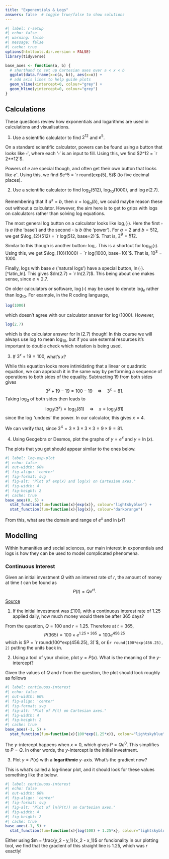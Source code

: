 ```yaml
---
title: "Exponentials & Logs"
answers: false  # toggle true/false to show solutions
---
```


```r
#| label: r-setup
#| echo: false
#| warning: false
#| message: false
#| cache: true
options(htmltools.dir.version = FALSE)
library(tidyverse)

base_axes <- function(a, b) {
  # shorthand to set up Cartesian axes over a < x < b 
  ggplot(data.frame(x=c(a, b)), aes(x=x)) +
  # add axis lines to help guide plots
  geom_vline(xintercept=0, colour="grey") +
  geom_hline(yintercept=0, colour="grey")
}
```

## Calculations

These questions review how exponentials and logarithms are used in calculations and visualisations.

1. Use a scientific calculator to find $2^12$ and $e^5$.

::::{.content-hidden unless-meta=answers}
:::{.callout-tip title=Solution}
On a standard scientific calculator, powers can be found using a button that looks like $\square^{\square}$, where each '$\square$' is an input to fill. Using this, we find $2^12 = `r 2**12`$.

Powers of $e$ are special though, and often get their own button that looks like $e^{\square}$. Using this, we find $e^5 = `r round(exp(5), 5)$ (to five decimal places).
:::
::::

2. Use a scientific calculator to find $\log_{2}(512)$, $\log_{10}(1000)$, and $\log{e}(2.7)$.

::::{.content-hidden unless-meta=answers}
:::{.callout-tip title=Solution}
Remembering that if $a^x = b$, then $x = \log_{a}(b)$, we could maybe reason these out without a calculator. However, the aim here is to get to grips with logs on calculators rather than solving log equations.

The most general log button on a calculator looks like $\log_{\square}(\square)$. Here the first $\square$ is $a$ (the 'base') and the second $\square$ is $b$ (the 'power'). For $a = 2$ and $b = 512$, we get $\log_{2}(512) = `r log(512, base=2)`$. That is, $2^9 = 512$.

Similar to this though is another button: $\log_{\square}$. This is a shortcut for $\log_{10}(\square)$. Using this, we get $\log_{10}(1000) = `r log(1000, base=10)`$. That is, $10^3 = 1000$.

Finally, logs with base $e$ ('natural logs') have a special button, $\ln(\square)$.[^latin_ln]. This gives $\ln(2.7) = `r ln(2.7)$. This being about one makes sense, since $e \approx 2.7$.

[latin_ln]: This is an abbreviation of the Latin, _logarithmus naturali_.
:::

:::{.callout-warning}
On older calculators or software, $\log(\square)$ may be used to denote $\log_{e}$ rather than $\log_{10}$. For example, in the R coding language, 

```r
log(1000)
```

which doesn't agree with our calculator answer for $\log(1000)$. However,

```r
log(2.7)
```

which is the calculator answer for $\ln(2.7)$ though! In this course we will always use $\log$ to mean $\log_{10}$, but if you use external resources it's important to double check which notation is being used.
:::
::::

3. If $3^x + 19 = 100$, what's $x$?

::::{.content-hidden unless-meta=answers}
:::{.callout-tip title=Solution}
While this equation looks more intimidating that a linear or quadratic equation, we can approach it in the same way by performing a sequence of operations to both sides of the equality. Subtracting $19$ from both sides gives
$$
  3^x + 19 - 19 = 100 - 19 \quad\Rightarrow\quad 3^x = 81.
$$
Taking $\log_3$ of both sides then leads to
$$
  \log_{3}(3^x) = \log_{3}(81) \quad\Rightarrow\quad x = \log_{3}(81)
$$
since the $\log$ 'undoes' the power. In our calculator, this gives $x = 4$.

We can verify that, since $3^4 = 3\times 3\times 3\times 3 = 9\times 9 = 81$.  
:::
::::

4. Using Geogebra or Desmos, plot the graphs of $y = e^x$ and $y = \ln(x)$. 

::::{.content-hidden unless-meta=answers}
:::{.callout-tip title=Solution}

The plots that you get should appear similar to the ones below. 

```r
#| label: log-exp-plot
#| echo: false
#| out-width: 60%
#| fig-align: 'center'
#| fig-format: svg
#| fig-alt: "Plot of exp(x) and log(x) on Cartesian axes."
#| fig-width: 4
#| fig-height: 2
#| cache: true
base_axes(0, 5) +
  stat_function(fun=function(x){exp(x)}, colour="lightskyblue") +
  stat_function(fun=function(x){log(x)}, colour="darkorange")
```

From this, what are the domain and range of $e^x$ and $\ln(x)$?
:::
::::

## Modelling

Within humanities and social sciences, our main interest in exponentials and logs is how they can be used to model complicated phenomena.

### Continuous Interest

Given an initial investment $Q$ with an interest rate of $r$, the amount of money at time $t$ can be found as
$$
  P(t) = Q e^{rt}.
$$

[Source](https://en.wikipedia.org/wiki/Compound_interest#Continuous_compounding)

1. If the initial investment was £100, with a continuous interest rate of 1.25 applied daily, how much money would there be after 365 days?

::::{.content-hidden unless-meta=answers}
:::{.callout-tip title=Solution}
From the question, $Q = 100$ and $r = 1.25$. Therefore at $t = 365$,
$$
  P(365) = 100 \times e^{1.25 \times 365} = 100e^{456.25}
$$
which is $P = `r round(100*exp(456.25), 3)`$, or £`r round(100*exp(456.25), 2)` putting the units back in.
:::
::::

2. Using a tool of your choice, plot $y = P(x)$. What is the meaning of the $y$-intercept?

::::{.content-hidden unless-meta=answers}
:::{.callout-tip title=Solution}
Given the values of $Q$ and $r$ from the question, the plot should look roughly as follows

```r
#| label: continuous-interest
#| echo: false
#| out-width: 60%
#| fig-align: 'center'
#| fig-format: svg
#| fig-alt: "Plot of P(t) on Cartesian axes."
#| fig-width: 4
#| fig-height: 2
#| cache: true
base_axes(-1, 5) +
  stat_function(fun=function(x){100*exp(1.25*x)}, colour="lightskyblue")
```

The $y$-intercept happens when $x = 0$, which gives $P = Qe^{0}$. This simplifies to $P = Q$. In other words, the $y$-intercept is the initial investment.
:::
::::

3. Plot $y = P(x)$ with a **logarithmic** $y$-axis. What's the gradient now?

::::{.content-hidden unless-meta=answers}
:::{.callout-tip title=Solution}
This is what's called a log-linear plot, and it should look for these values something like the below.

```r
#| label: continuous-interest
#| echo: false
#| out-width: 60%
#| fig-align: 'center'
#| fig-format: svg
#| fig-alt: "Plot of ln(P(t)) on Cartesian axes."
#| fig-width: 4
#| fig-height: 2
#| cache: true
base_axes(-1, 5) +
  stat_function(fun=function(x){log(100) + 1.25*x}, colour="lightskyblue")
```

Either using $m = \frac{y_2 - y_1}{x_2 - x_1}$ or funcionality in our plotting tool, we find that the gradient of this straight line is 1.25, which was $r$ exactly!
:::
::::

<!-- ### Population Growth

$$
  P(t) = \frac{P_0 \cdot K}{P_0 + (K - P_0)e^{-rt}}
$$

[Source](https://en.wikipedia.org/wiki/Population_growth#Logistic_equation)

### Sound

[Source](https://en.wikipedia.org/wiki/Decibel)

$$
  d = 10\log\left(\frac{p}{p_{0}}\right)
$$

Here:
- $p$, intensity or power of the sound
- $p_0$, intensity of the faintest audible sound
- $d$, volume in decibels -->
